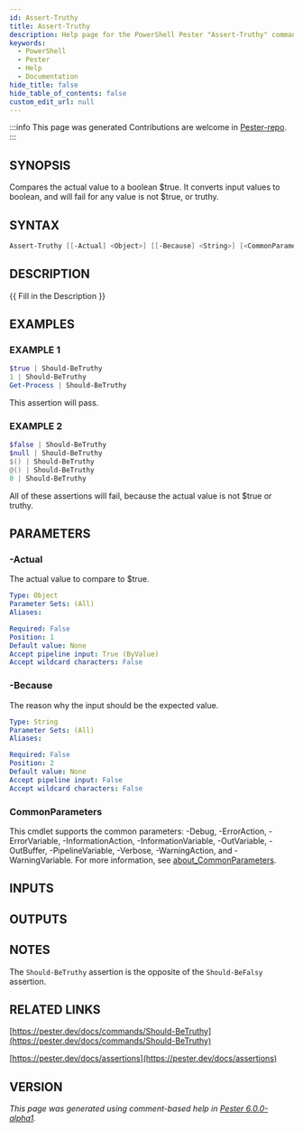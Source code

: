 ```yaml
---
id: Assert-Truthy
title: Assert-Truthy
description: Help page for the PowerShell Pester "Assert-Truthy" command
keywords:
  - PowerShell
  - Pester
  - Help
  - Documentation
hide_title: false
hide_table_of_contents: false
custom_edit_url: null
---
```


:::info This page was generated
Contributions are welcome in [Pester-repo](https://github.com/pester/pester).
:::

## SYNOPSIS

Compares the actual value to a boolean $true.
It converts input values to boolean, and will fail for any value is not $true, or truthy.

## SYNTAX

```powershell
Assert-Truthy [[-Actual] <Object>] [[-Because] <String>] [<CommonParameters>]
```

## DESCRIPTION

\{\{ Fill in the Description \}\}

## EXAMPLES

### EXAMPLE 1

```powershell
$true | Should-BeTruthy
1 | Should-BeTruthy
Get-Process | Should-BeTruthy
```

This assertion will pass.

### EXAMPLE 2

```powershell
$false | Should-BeTruthy
$null | Should-BeTruthy
$() | Should-BeTruthy
@() | Should-BeTruthy
0 | Should-BeTruthy
```

All of these assertions will fail, because the actual value is not $true or truthy.

## PARAMETERS

### -Actual

The actual value to compare to $true.

```yaml
Type: Object
Parameter Sets: (All)
Aliases:

Required: False
Position: 1
Default value: None
Accept pipeline input: True (ByValue)
Accept wildcard characters: False
```

### -Because

The reason why the input should be the expected value.

```yaml
Type: String
Parameter Sets: (All)
Aliases:

Required: False
Position: 2
Default value: None
Accept pipeline input: False
Accept wildcard characters: False
```

### CommonParameters

This cmdlet supports the common parameters: -Debug, -ErrorAction, -ErrorVariable, -InformationAction, -InformationVariable, -OutVariable, -OutBuffer, -PipelineVariable, -Verbose, -WarningAction, and -WarningVariable. For more information, see [about_CommonParameters](http://go.microsoft.com/fwlink/?LinkID=113216).

## INPUTS

## OUTPUTS

## NOTES

The `Should-BeTruthy` assertion is the opposite of the `Should-BeFalsy` assertion.

## RELATED LINKS

[https://pester.dev/docs/commands/Should-BeTruthy](https://pester.dev/docs/commands/Should-BeTruthy)

[https://pester.dev/docs/assertions](https://pester.dev/docs/assertions)

## VERSION

*This page was generated using comment-based help in [Pester 6.0.0-alpha1](https://github.com/pester/pester).*
